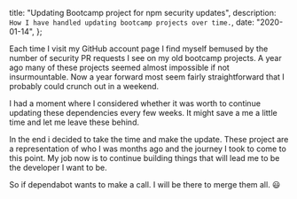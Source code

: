   title: "Updating Bootcamp project for npm security updates",
  description: `How I have handled updating bootcamp projects over time.`,
  date: "2020-01-14",
};

Each time I visit my GitHub account page I find myself bemused by the number of security PR requests I see on my old bootcamp projects. A year ago many of these projects seemed almost impossible if not insurmountable. Now a year forward most seem fairly straightforward that I probably could crunch out in a weekend.

I had a moment where I considered whether it was worth to continue updating these dependencies every few weeks. It might save a me a little time and let me leave these behind.

In the end i decided to take the time and make the update. These project are a representation of who I was months ago and the journey I took to come to this point. My job now is to continue building things that will lead me to be the developer I want to be.

So if dependabot wants to make a call. I will be there to merge them all. 😃
